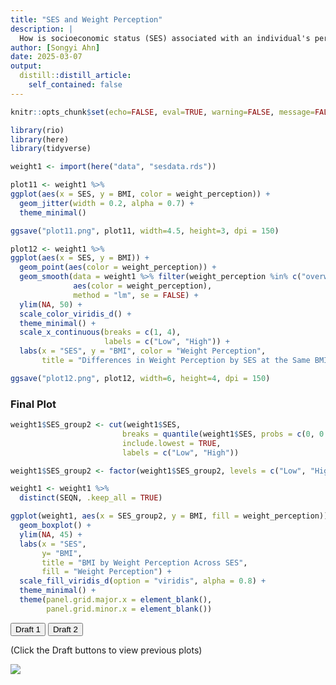 ```yaml
---
title: "SES and Weight Perception"
description: |
  How is socioeconomic status (SES) associated with an individual's perceptions of their own weight?
author: [Songyi Ahn]
date: 2025-03-07
output:
  distill::distill_article:
    self_contained: false
---
```


```r
knitr::opts_chunk$set(echo=FALSE, eval=TRUE, warning=FALSE, message=FALSE)
```

```r
library(rio)
library(here)
library(tidyverse)
```

```r
weight1 <- import(here("data", "sesdata.rds"))
```

```r
plot11 <- weight1 %>%
ggplot(aes(x = SES, y = BMI, color = weight_perception)) +
  geom_jitter(width = 0.2, alpha = 0.7) +
  theme_minimal()

ggsave("plot11.png", plot11, width=4.5, height=3, dpi = 150)
```

```r
plot12 <- weight1 %>%
ggplot(aes(x = SES, y = BMI)) +
  geom_point(aes(color = weight_perception)) +  
  geom_smooth(data = weight1 %>% filter(weight_perception %in% c("overweight", "right weight")),
              aes(color = weight_perception),
              method = "lm", se = FALSE) +
  ylim(NA, 50) +
  scale_color_viridis_d() +
  theme_minimal() +
  scale_x_continuous(breaks = c(1, 4),
                     labels = c("Low", "High")) +
  labs(x = "SES", y = "BMI", color = "Weight Perception",
       title = "Differences in Weight Perception by SES at the Same BMI")

ggsave("plot12.png", plot12, width=6, height=4, dpi = 150)
```

### Final Plot
```r
weight1$SES_group2 <- cut(weight1$SES,
                         breaks = quantile(weight1$SES, probs = c(0, 0.5, 1), na.rm = TRUE),
                         include.lowest = TRUE,
                         labels = c("Low", "High"))

weight1$SES_group2 <- factor(weight1$SES_group2, levels = c("Low", "High"))

weight1 <- weight1 %>%
  distinct(SEQN, .keep_all = TRUE)

ggplot(weight1, aes(x = SES_group2, y = BMI, fill = weight_perception)) +
  geom_boxplot() +
  ylim(NA, 45) +
  labs(x = "SES",
       y= "BMI",
       title = "BMI by Weight Perception Across SES",
       fill = "Weight Perception") +
  scale_fill_viridis_d(option = "viridis", alpha = 0.8) +
  theme_minimal() +
  theme(panel.grid.major.x = element_blank(),
        panel.grid.minor.x = element_blank())
```
<div>
  <button onclick="showPlot('plot11')">Draft 1</button>
  <button onclick="showPlot('plot12')">Draft 2</button>
</div>

<div>
(Click the Draft buttons to view previous plots)
</div>

<div id="plot-container">
  <img id="plot11" src="plot11.png">
  <img id="plot12" src="plot12.png" style="display:none; width: 100%; height: auto;">
</div>

<script>
  function showPlot(plotId) {
    document.getElementById('plot11').style.display = "none";
    document.getElementById('plot12').style.display = "none";
    document.getElementById(plotId).style.display = "block";
  }
</script>

